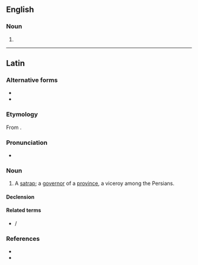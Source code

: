 ==English==

===Noun===
{{head|en|noun form}}

# {{plural of|satrap|lang=en}}

----

==Latin==

===Alternative forms===
* {{l|la|satrapa}}
* {{l|la|satrapēs}}

===Etymology===
From {{der|la|grc|σατράπης}}.

===Pronunciation===
* {{la-IPA|satraps}}

===Noun===
{{la-noun|satraps<3>|g=m}}

# A [[satrap]]; a [[governor]] of a [[province]], a viceroy among the Persians.

====Declension====
{{la-ndecl|satraps<3>}}

====Related terms====
* {{l|la|satrapia}} / {{l|la|satrapēa}}

===References===
* {{R:L&S}}
* {{R:Gaffiot}}